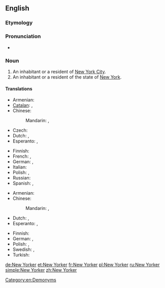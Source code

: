 ==English==

===Etymology===
{{suffix|New York|er}}

===Pronunciation===
* {{rhymes|ɔː(r)kə(r)}}

===Noun===
{{en-noun}}

# An inhabitant or a resident of [[New York City]].
# An inhabitant or a resident of the state of [[New York]].

====Translations====
{{trans-top|An inhabitant or a resident of New York City}}
* Armenian: {{t-|hy|նյույորքցի|tr=nyuyorkʿcʿi|sc=Armn}}
* [[Catalan]]: {{t-|ca|novaiorquès|m}}, {{t-|ca|novaiorquesa|f}}
* Chinese:
*: Mandarin: {{t|cmn|紐約人|sc=Hani}}, {{t|cmn|纽约人|tr=Niǔyuērén|sc=Hani}}
* Czech: {{t-|cs|Newyorčan|m}}
* Dutch: {{t-|nl|New Yorker|m}}, {{t-|nl|New Yorkse|f}}
* Esperanto: {{t-|eo|Nov-Jorkano}}, {{t-|eo|Novjorkano}}
{{trans-mid}}
* Finnish: {{t-|fi|newyorkilainen}}
* French: {{t+|fr|New-Yorkais|m}}, {{t-|fr|New-Yorkaise|f}}
* German: {{t+|de|New Yorker|m}}, {{t|de|New Yorkerin|f}}
* Italian: {{t-|it|newyorkese|m|f}}
* Polish: {{t+|pl|nowojorczyk|m}}, {{t+|pl|nowojorczanka|f}}
* Russian: {{t-|ru|нью-йоркец|m}}
* Spanish: {{t-|es|neoyorkino}}, {{t+|es|neoyorquino|m}}
{{trans-bottom}}

{{trans-top|An inhabitant or a resident of the state of New York}}
* Armenian: {{t-|hy|նյույորքցի|tr=nyuyorkʿcʿi|sc=Armn}}
* Chinese:
*: Mandarin: {{t|cmn|紐約人|sc=Hani}}, {{t|cmn|纽约人|tr=Niǔyuērén|sc=Hani}}
* Dutch: {{t-|nl|New Yorker|m}}, {{t-|nl|New Yorkse|f}}
* Esperanto: {{t-|eo|Nov-Jorkiano}}, {{t-|eo|Novjorkiano}}
{{trans-mid}}
* Finnish: {{t-|fi|newyorkilainen}}
* German: {{t+|de|New Yorker|m}}, {{t|de|New Yorkerin|f}}
* Polish: {{t+|pl|Nowojorczyk|m}}, {{t+|pl|Nowojorczanka|f}}
* Swedish: {{t-|sv|new yorkare|c}}, {{t-|sv|new yorkbo|c}}
* Turkish: {{t-|tr|New Yorklu}}
{{trans-bottom}}

[[Category:en:Demonyms]]

[[de:New Yorker]]
[[et:New Yorker]]
[[fr:New Yorker]]
[[pl:New Yorker]]
[[ru:New Yorker]]
[[simple:New Yorker]]
[[zh:New Yorker]]